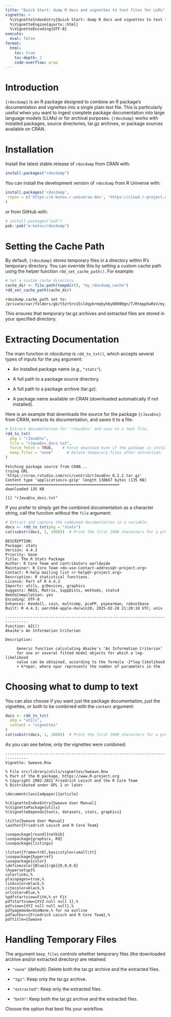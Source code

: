 ```yaml
---
title: "Quick Start: dump R docs and vignettes to text files for LLMs"
vignette: >
  %\VignetteIndexEntry{Quick Start: dump R docs and vignettes to text files for LLMs}
  %\VignetteEngine{quarto::html}
  %\VignetteEncoding{UTF-8}
execute:
  eval: false
format:
  html:
    toc: true
    toc-depth: 2
    code-overflow: wrap
---
```


# Introduction

`{rdocdump}` is an R package designed to combine an R package’s documentation and vignettes into a single plain text file. This is particularly useful when you want to ingest complete package documentation into large language models (LLMs) or for archival purposes. `{rdocdump}` works with installed packages, source directories, tar.gz archives, or package sources available on CRAN.

# Installation


Install the latest stable release of `rdocdump` from CRAN with:

```r
install.packages("rdocdump")
```

You can install the development version of `rdocdump` from R Universe with:

```r
install.packages('rdocdump',
 repos = c('https://e-kotov.r-universe.dev', 'https://cloud.r-project.org')
)
```

or from GitHub with:

```r
# install.packages("pak")
pak::pak("e-kotov/rdocdump")
```


# Setting the Cache Path

By default, `{rdocdump}` stores temporary files in a directory within R’s temporary directory. You can override this by setting a custom cache path using the helper function `rdd_set_cache_path()`. For example:

```r
# Set a custom cache directory
cache_dir <- file.path(tempdir(), "my_rdocdump_cache")
rdd_set_cache_path(cache_dir)
```

```
rdocdump.cache_path set to: /private/var/folders/gb/t5zr5rn15sldqybrmqbyh6y80000gn/T/Rtmpp5wRxV/my_rdocdump_cache
```

This ensures that temporary tar.gz archives and extracted files are stored in your specified directory.

# Extracting Documentation

The main function in rdocdump is `rdd_to_txt()`, which accepts several types of inputs for the `pkg` argument:

- An installed package name (e.g., `"stats"`).

- A full path to a package source directory.

- A full path to a package archive (tar.gz).

- A package name available on CRAN (downloaded automatically if not installed).

Here is an example that downloads the source for the package `{rJavaEnv}` from CRAN, extracts its documentation, and saves it to a file:

```r
# Extract documentation for 'rJavaEnv' and save to a text file.
rdd_to_txt(
  pkg = "rJavaEnv",
  file = "rJavaEnv_docs.txt",
  force_fetch = TRUE,    # Force download even if the package is installed.
  keep_files = "none"      # Delete temporary files after extraction.
)
```

```
Fetching package source from CRAN...
trying URL 'https://cran.rstudio.com/src/contrib/rJavaEnv_0.2.2.tar.gz'
Content type 'application/x-gzip' length 138667 bytes (135 KB)
==================================================
downloaded 135 KB

[1] "rJavaEnv_docs.txt"
```

If you prefer to simply get the combined documentation as a character string, call the function without the `file` argument:

```r
# Extract and capture the combined documentation in a variable.
docs <- rdd_to_txt(pkg = "stats")
cat(substr(docs, 1, 1000))  # Print the first 1000 characters for a preview.
```

```
DESCRIPTION:
Package: stats
Version: 4.4.3
Priority: base
Title: The R Stats Package
Author: R Core Team and contributors worldwide
Maintainer: R Core Team <do-use-Contact-address@r-project.org>
Contact: R-help mailing list <r-help@r-project.org>
Description: R statistical functions.
License: Part of R 4.4.3
Imports: utils, grDevices, graphics
Suggests: MASS, Matrix, SuppDists, methods, stats4
NeedsCompilation: yes
Encoding: UTF-8
Enhances: Kendall, coin, multcomp, pcaPP, pspearman, robustbase
Built: R 4.4.3; aarch64-apple-darwin20; 2025-02-28 21:20:18 UTC; unix

--------------------------------------------------------------------------------
Function: AIC()
Akaike's An Information Criterion

Description:

     Generic function calculating Akaike's ‘An Information Criterion’
     for one or several fitted model objects for which a log-likelihood
     value can be obtained, according to the formula -2*log-likelihood
     + k*npar, where npar represents the number of parameters in the
```

# Choosing what to dump to text

You can also choose if you want just the package documentaiton, just the vignettes, or both to be combined with the `content` argument:

```r
docs <- rdd_to_txt(
  pkg = "utils",
  content = "vignettes"
)
cat(substr(docs, 1, 1000))  # Print the first 1000 characters for a preview.
```

As you can see below, only the vignettes were combined:

```
--------------------------------------------------------------------------------
Vignette: Sweave.Rnw

% File src/library/utils/vignettes/Sweave.Rnw
% Part of the R package, https://www.R-project.org
% Copyright 2002-2022 Friedrich Leisch and the R Core Team
% Distributed under GPL 2 or later

\documentclass[a4paper]{article}

%\VignetteIndexEntry{Sweave User Manual}
%\VignettePackage{utils}
%\VignetteDepends{tools, datasets, stats, graphics}

\title{Sweave User Manual}
\author{Friedrich Leisch and R Core Team}

\usepackage[round]{natbib}
\usepackage{graphicx, Rd}
\usepackage{listings}

\lstset{frame=trbl,basicstyle=\small\tt}
\usepackage{hyperref}
\usepackage{color}
\definecolor{Blue}{rgb}{0,0,0.8}
\hypersetup{%
colorlinks,%
plainpages=true,%
linkcolor=black,%
citecolor=black,%
urlcolor=Blue,%
%pdfstartview=FitH,% or Fit
pdfstartview={XYZ null null 1},%
pdfview={XYZ null null null},%
pdfpagemode=UseNone,% for no outline
pdfauthor={Friedrich Leisch and R Core Team},%
pdftitle={Sweave 
```

# Handling Temporary Files

The argument `keep_files` controls whether temporary files (the downloaded archive and/or extracted directory) are retained:

- `"none"` (default): Delete both the tar.gz archive and the extracted files.

- `"tgz"`: Keep only the tar.gz archive.

- `"extracted"`: Keep only the extracted files.

- `"both"`: Keep both the tar.gz archive and the extracted files.

Choose the option that best fits your workflow.
